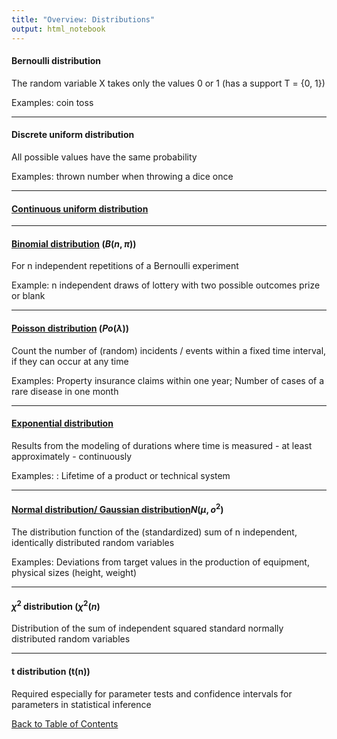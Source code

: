 ```yaml
---
title: "Overview: Distributions"
output: html_notebook
---
```


#### Bernoulli distribution
The random variable X takes only the values 0 or 1 (has a support T = {0, 1})

Examples: coin toss

---

#### Discrete uniform distribution
All possible values have the same probability

Examples: thrown number when throwing a dice once

---

#### [Continuous uniform distribution](./uniformDistribution.nb.html)

---

#### [Binomial distribution](./binominal_Distri.nb.html) ($B(n, \pi)$)
For n independent repetitions of a Bernoulli experiment

Example: n independent draws of lottery with two possible outcomes prize or blank

---

#### [Poisson distribution](./poissonDistri.nb.html) ($Po(\lambda)$)
Count the number of (random) incidents / events within a fixed time interval, if they can occur at any time

Examples: Property insurance claims within one year; Number of cases of a rare disease in one month

---

#### [Exponential distribution](./exponentialDistribution.nb.html)
Results from the modeling of durations where time is measured - at least approximately - continuously

Examples: : Lifetime of a product or technical system

---

#### [Normal distribution/ Gaussian distribution](./normalDistribution.nb.html)$N(\mu, o^2)$
The distribution function of the (standardized) sum of n independent, identically distributed random variables

Examples: Deviations from target values in the production of equipment, physical sizes (height, weight)

---

#### $\chi ^2$ distribution ($\chi ^2(n)$
Distribution of the sum of independent squared standard normally distributed random variables

---

#### t distribution (t(n))
Required especially for parameter tests and confidence intervals for parameters in statistical inference


[Back to Table of Contents](../)